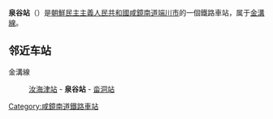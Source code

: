 {{unreferenced|time=2015-02-18T05:59:47+00:00}}
{{朝鮮半島車站資訊
|公司色 = blue
|文字色 = 
|站名 = 泉谷站
|圖片 = 
|pxl = 
|圖片說明 =
|前一站 = [[汝海津站|汝海津]]
|前一站距離 = 1.2
|後一站距離 = 4.3
|後一站 = [[畓洞站|畓洞]]
|所屬路線 = [[金溝線|金溝線]]
|距離 = 1.2
|起點站 = [[汝海津站|汝海津]]
|諺文 = 천곡역
|朝鮮漢字 = 泉谷驛
|文觀部式 = 
|馬-賴式 = Ch'ŏn'gok-yŏk
|副站名 = 
|車站編號 = 
|停站路線數 = 
|所屬公司 = [[朝鮮民主主義人民共和國鐵道省|朝鮮民主主義人民共和國鐵道省]]
|所在地 =[[咸鏡南道|咸鏡南道]][[端川市|端川市]]
|車站構造 = 地面车站
|月台配置 = 
|啟用年月日 =
|廢站年月日 = 
|上下車人次 = 
|統計年度 = 
|轉車 = 
|備註 = 
|全寬備註 = 
}}

'''泉谷站'''（{{lang-ko|천곡역}}）是[[朝鮮民主主義人民共和國|朝鮮民主主義人民共和國]][[咸鏡南道|咸鏡南道]][[端川市|端川市]]的一個鐵路車站，属于[[金溝線|金溝線]]。

==邻近车站==
金溝線
:[[汝海津站|汝海津站]] - '''泉谷站''' - [[畓洞站|畓洞站]]

{{朝鲜铁路小作品}}

{{金溝線}}

[[Category:咸鏡南道鐵路車站|Category:咸鏡南道鐵路車站]]